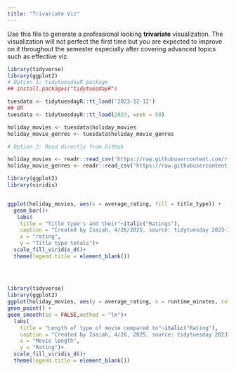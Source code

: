 ```yaml
---
title: "Trivariate Viz"
---
```


Use this file to generate a professional looking **trivariate** visualization.  The visualization will not perfect the first time but you are expected to improve on it throughout the semester especially after covering advanced topics such as effective viz.
```r
library(tidyverse)
library(ggplot2)
# Option 1: tidytuesdayR package 
## install.packages("tidytuesdayR")

tuesdata <- tidytuesdayR::tt_load('2023-12-12')
## OR
tuesdata <- tidytuesdayR::tt_load(2023, week = 50)

holiday_movies <- tuesdata$holiday_movies
holiday_movie_genres <- tuesdata$holiday_movie_genres

# Option 2: Read directly from GitHub

holiday_movies <- readr::read_csv('https://raw.githubusercontent.com/rfordatascience/tidytuesday/main/data/2023/2023-12-12/holiday_movies.csv')
holiday_movie_genres <- readr::read_csv('https://raw.githubusercontent.com/rfordatascience/tidytuesday/main/data/2023/2023-12-12/holiday_movie_genres.csv')
```


```r

library(ggplot2)
library(viridis)


ggplot(holiday_movies, aes(x = average_rating, fill = title_type)) +
  geom_bar()+
   labs(
    title = "Title type's and their"~italic("Ratings"),
    caption = "Created by Isaiah, 4/26/2025, source: tidytuesday 2023-12-12 ",
    x = "rating",
    y = "Title type totals")+
  scale_fill_viridis_d()+
  theme(legend.title = element_blank())
   
  
  
```
```r
library(tidyverse)
library(ggplot2)
ggplot(holiday_movies, aes(y = average_rating, x = runtime_minutes, color = title_type)) +  
geom_point() +
geom_smooth(se = FALSE,method = "lm")+
  labs(
    title = "Length of type of movie compared to"~italic("Rating"),
    caption = "Created by Isaiah, 4/26, 2025, source: tidytuesday 2023-12-12",
    x = "Movie length",
    y = "Rating")+
  scale_fill_viridis_d()+
  theme(legend.title = element_blank())
 

```
